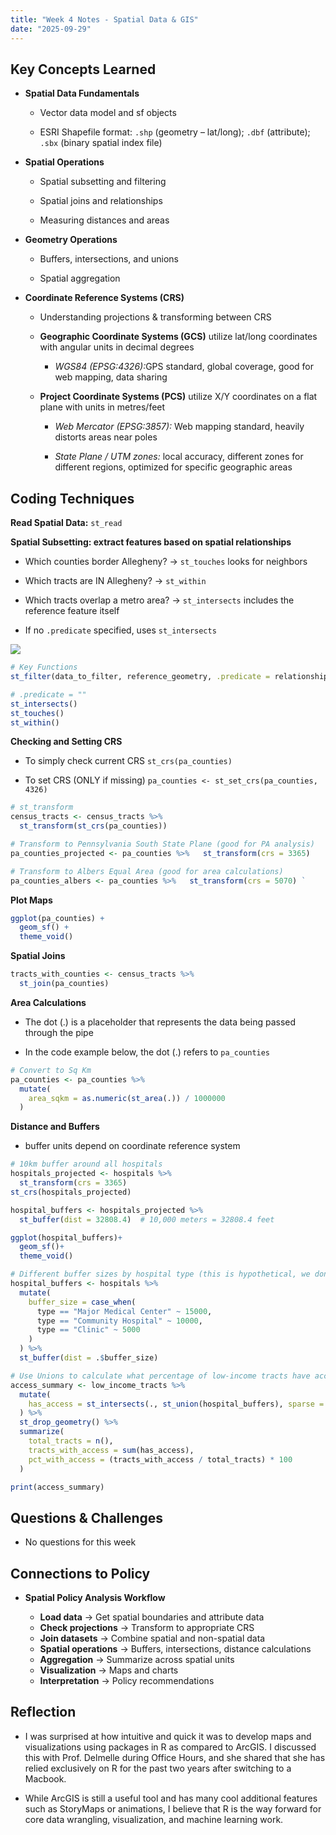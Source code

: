 ```yaml
---
title: "Week 4 Notes - Spatial Data & GIS"
date: "2025-09-29"
---
```


## Key Concepts Learned

-   **Spatial Data Fundamentals**
    -   Vector data model and sf objects

    -   ESRI Shapefile format: `.shp` (geometry – lat/long); `.dbf` (attribute); `.sbx` (binary spatial index file)
-   **Spatial Operations**
    -   Spatial subsetting and filtering

    -   Spatial joins and relationships

    -   Measuring distances and areas
-   **Geometry Operations**
    -   Buffers, intersections, and unions

    -   Spatial aggregation
-   **Coordinate Reference Systems (CRS)**
    -   Understanding projections & transforming between CRS

    -   **Geographic Coordinate Systems (GCS)** utilize lat/long coordinates with angular units in decimal degrees

        -   *WGS84 (EPSG:4326):*GPS standard, global coverage, good for web mapping, data sharing

    -   **Project Coordinate Systems (PCS)** utilize X/Y coordinates on a flat plane with units in metres/feet

        -   *Web Mercator (EPSG:3857):* Web mapping standard, heavily distorts areas near poles

        -   *State Plane / UTM zones:* local accuracy, different zones for different regions, optimized for specific geographic areas

## Coding Techniques

**Read Spatial Data:** `st_read`

**Spatial Subsetting: extract features based on spatial relationships**

-   Which counties border Allegheny? → `st_touches` looks for neighbors

-   Which tracts are IN Allegheny? → `st_within`

-   Which tracts overlap a metro area? → `st_intersects` includes the reference feature itself

-   If no `.predicate` specified, uses `st_intersects`

![](images/clipboard-3051935903.png)

```r
# Key Functions
st_filter(data_to_filter, reference_geometry, .predicate = relationship)

# .predicate = ""
st_intersects()
st_touches()
st_within()
```

**Checking and Setting CRS**

-   To simply check current CRS `st_crs(pa_counties)`

-   To set CRS (ONLY if missing) `pa_counties <- st_set_crs(pa_counties, 4326)`

```r
# st_transform
census_tracts <- census_tracts %>%
  st_transform(st_crs(pa_counties))

# Transform to Pennsylvania South State Plane (good for PA analysis)
pa_counties_projected <- pa_counties %>%   st_transform(crs = 3365)

# Transform to Albers Equal Area (good for area calculations) 
pa_counties_albers <- pa_counties %>%   st_transform(crs = 5070) `
```

**Plot Maps**

```r
ggplot(pa_counties) +
  geom_sf() +
  theme_void()
```

**Spatial Joins**

```r
tracts_with_counties <- census_tracts %>%
  st_join(pa_counties)
```

**Area Calculations**

-   The dot (.) is a placeholder that represents the data being passed through the pipe

-   In the code example below, the dot (.) refers to `pa_counties`

```r
# Convert to Sq Km
pa_counties <- pa_counties %>%
  mutate(
    area_sqkm = as.numeric(st_area(.)) / 1000000
  )
```

**Distance and Buffers**

-   buffer units depend on coordinate reference system

```r
# 10km buffer around all hospitals
hospitals_projected <- hospitals %>%
  st_transform(crs = 3365)
st_crs(hospitals_projected)

hospital_buffers <- hospitals_projected %>%
  st_buffer(dist = 32808.4)  # 10,000 meters = 32808.4 feet

ggplot(hospital_buffers)+
  geom_sf()+
  theme_void()

# Different buffer sizes by hospital type (this is hypothetical, we don't have that column!)
hospital_buffers <- hospitals %>%
  mutate(
    buffer_size = case_when(
      type == "Major Medical Center" ~ 15000,
      type == "Community Hospital" ~ 10000,
      type == "Clinic" ~ 5000
    )
  ) %>%
  st_buffer(dist = .$buffer_size)

# Use Unions to calculate what percentage of low-income tracts have access
access_summary <- low_income_tracts %>%
  mutate(
    has_access = st_intersects(., st_union(hospital_buffers), sparse = FALSE)
  ) %>%
  st_drop_geometry() %>%
  summarize(
    total_tracts = n(),
    tracts_with_access = sum(has_access),
    pct_with_access = (tracts_with_access / total_tracts) * 100
  )

print(access_summary)
```

## Questions & Challenges

-   No questions for this week

## Connections to Policy

-   **Spatial Policy Analysis Workflow**

    -   **Load data** → Get spatial boundaries and attribute data
    -   **Check projections** → Transform to appropriate CRS
    -   **Join datasets** → Combine spatial and non-spatial data
    -   **Spatial operations** → Buffers, intersections, distance calculations
    -   **Aggregation** → Summarize across spatial units
    -   **Visualization** → Maps and charts
    -   **Interpretation** → Policy recommendations

## Reflection

-   I was surprised at how intuitive and quick it was to develop maps and visualizations using packages in R as compared to ArcGIS. I discussed this with Prof. Delmelle during Office Hours, and she shared that she has relied exclusively on R for the past two years after switching to a Macbook.

-   While ArcGIS is still a useful tool and has many cool additional features such as StoryMaps or animations, I believe that R is the way forward for core data wrangling, visualization, and machine learning work.
